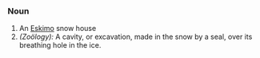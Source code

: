===Noun===
#An [[Eskimo]] snow house
#''(Zoölogy):'' A cavity, or excavation, made in the snow by a seal, over its breathing hole in the ice.